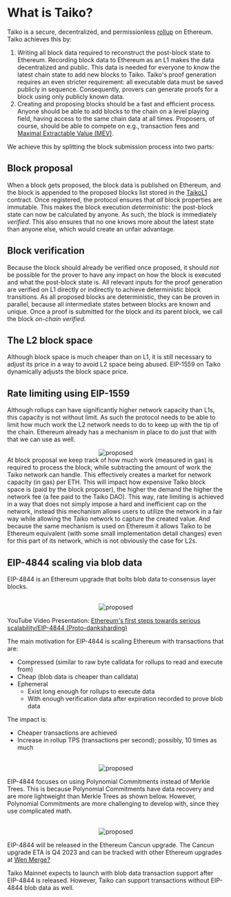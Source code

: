 
# What is Taiko?

Taiko is a secure, decentralized, and permissionless [rollup](https://www.youtube.com/watch?v=7pWxCklcNsU) on Ethereum. Taiko achieves this by:

1. Writing all block data required to reconstruct the post-block state to Ethereum. Recording block data to Ethereum as an L1 makes the data decentralized and public. This data is needed for everyone to know the latest chain state to add new blocks to Taiko. Taiko's proof generation requires an even stricter requirement: all executable data must be saved publicly in sequence. Consequently, provers can generate proofs for a block using only publicly known data.
2. Creating and proposing blocks should be a fast and efficient process. Anyone should be able to add blocks to the chain on a level playing field, having access to the same chain data at all times. Proposers, of course, should be able to compete on e.g., transaction fees and [Maximal Extractable Value (MEV)](https://ethereum.org/en/developers/docs/mev/).

We achieve this by splitting the block submission process into two parts:

## Block proposal

When a block gets proposed, the block data is published on Ethereum, and the block is appended to the proposed blocks list stored in the [TaikoL1](/docs/reference/contract-documentation/L1/TaikoL1) contract. Once registered, the protocol ensures that _all_ block properties are immutable. This makes the block execution _deterministic_: the post-block state can now be calculated by anyone. As such, the block is immediately _verified_. This also ensures that no one knows more about the latest state than anyone else, which would create an unfair advantage.

## Block verification

Because the block should already be verified once proposed, it should _not_ be possible for the prover to have any impact on how the block is executed and what the post-block state is. All relevant inputs for the proof generation are verified on L1 directly or indirectly to achieve deterministic block transitions. As all proposed blocks are deterministic, they can be proven in parallel, because all intermediate states between blocks are known and unique. Once a proof is submitted for the block and its parent block, we call the block _on-chain verified_.

## The L2 block space

Although block space is much
cheaper than on L1, it is still necessary to adjust
its price in a way to avoid L2 space being abused.
EIP-1559 on Taiko dynamically adjusts the block space price.

## Rate limiting using EIP-1559

Although rollups can have significantly
higher network capacity than L1s,
this capacity is not without limit. As such the protocol
needs to be able to limit how much work the L2 network
needs to do to keep up with the tip of the chain. Ethereum
already has a mechanism in place to do just that with
that we can use as well.

<center>
  <Image
    src="/images/diagrams/concepts/eip-1559/fee-layout.png"
    alt="proposed"
    width={1200}
    height={500}
  />
</center>
At block proposal we keep track of how much work (measured in gas) is required to
process the block, while subtracting the amount of work the Taiko network can handle.
This effectively creates a market for network capacity (in gas) per ETH. This will
impact how expensive Taiko block space is (paid by the block proposer), the higher
the demand the higher the network fee (a fee paid to the Taiko DAO). This way, rate
limiting is achieved in a way that does not simply impose a hard and inefficient
cap on the network, instead this mechanism allows users to utilize the network in
a fair way while allowing the Taiko network to capture the created value. And because
the same mechanism is used on Ethereum it allows Taiko to be Ethereum equivalent
(with some small implementation detail changes) even for this part of its network,
which is not obviously the case for L2s.

## EIP-4844 scaling via blob data

EIP-4844 is an Ethereum upgrade that bolts blob data to consensus layer blocks.

<br />
<center>
  <Image
    src="/images/diagrams/concepts/eip-4844/blob-bolt-block.png"
    alt="proposed"
    width={1200}
    height={500}
  />
</center>

YouTube Video Presentation: [Ethereum's first steps towards serious scalability/EIP-4844 (Proto-danksharding)](https://www.youtube.com/watch?v=JQDUvqv60qw)

The main motivation for EIP-4844 is scaling Ethereum with transactions that are:

- Compressed (similar to raw byte calldata for rollups to read and execute from)
- Cheap (blob data is cheaper than calldata)
- Ephemeral
  - Exist long enough for rollups to execute data
  - With enough verification data after expiration recorded to prove blob data

The impact is:

- Cheaper transactions are achieved
- Increase in rollup TPS (transactions per second); possibly, 10 times as much

<br />
<center>
  <Image
    src="/images/diagrams/concepts/eip-4844/scale-rollup-ten-times.png"
    alt="proposed"
    width={1200}
    height={500}
  />
</center>

EIP-4844 focuses on using Polynomial Commitments instead of Merkle Trees.
This is because Polynomial Commitments have data recovery and are more lightweight than Merkle Trees as shown below.
However, Polynomial Commitments are more challenging to develop with, since they use complicated math.

<br />
<center>
  <Image
    src="/images/diagrams/concepts/eip-4844/merkle-tree-vs-polynomial-commitment.png"
    alt="proposed"
    width={1200}
    height={500}
  />
</center>

EIP-4844 will be released in the Ethereum Cancun upgrade.
The Cancun upgrade ETA is Q4 2023 and can be tracked with other Ethereum upgrades at [Wen Merge?](https://wenmerge.com/)

Taiko Mainnet expects to launch with blob data transaction support after EIP-4844 is released. However, Taiko can support transactions without EIP-4844 blob data as well.
